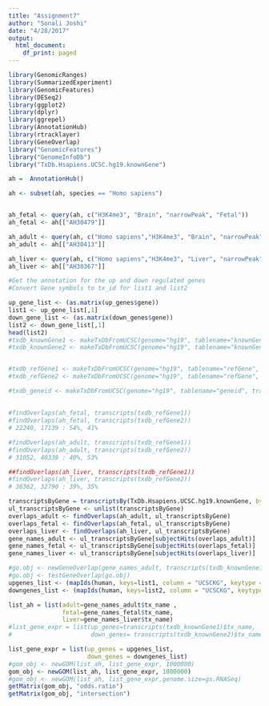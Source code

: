```yaml
---
title: "Assignment7"
author: "Sonali Joshi"
date: "4/28/2017"
output:
  html_document:
    df_print: paged
---
```



```r
library(GenomicRanges)
library(SummarizedExperiment)
library(GenomicFeatures)
library(DESeq2)
library(ggplot2)
library(dplyr)
library(ggrepel)
library(AnnotationHub)
library(rtracklayer)
library(GeneOverlap)
library("GenomicFeatures")
library("GenomeInfoDb")
library("TxDb.Hsapiens.UCSC.hg19.knownGene")

ah =  AnnotationHub()

ah <- subset(ah, species == "Homo sapiens")


ah_fetal <- query(ah, c("H3K4me3", "Brain", "narrowPeak", "Fetal"))
ah_fetal <- ah[["AH30479"]]

ah_adult <- query(ah, c("Homo sapiens","H3K4me3", "Brain", "narrowPeak"))
ah_adult <- ah[["AH30413"]]

ah_liver <- query(ah, c("Homo sapiens","H3K4me3", "Liver", "narrowPeak"))
ah_liver <- ah[["AH30367"]]

```

```r
#Get the annotation for the up and down regulated genes
#Convert Gene symbols to tx_id for list1 and list2

up_gene_list <- (as.matrix(up_genes$gene))
list1 <- up_gene_list[,1]
down_gene_list <- (as.matrix(down_genes$gene))
list2 <- down_gene_list[,1]
head(list2)
#txdb_knownGene1 <- makeTxDbFromUCSC(genome="hg19", tablename="knownGene", transcript_ids=list1)
#txdb_knownGene2 <- makeTxDbFromUCSC(genome="hg19", tablename="knownGene", transcript_ids=list2)


#txdb_refGene1 <- makeTxDbFromUCSC(genome="hg19", tablename="refGene", transcript_ids=list1)
#txdb_refGene2 <- makeTxDbFromUCSC(genome="hg19", tablename="refGene", transcript_ids=list2)

#txdb_geneid <- makeTxDbFromUCSC(genome="hg19", tablename="geneid", transcript_ids=list1))
```
 
 
## 
```r
#findOverlaps(ah_fetal, transcripts(txdb_refGene1))
#findOverlaps(ah_fetal, transcripts(txdb_refGene2))
# 22240, 17139 : 54%, 41%

#findOverlaps(ah_adult, transcripts(txdb_refGene1))
#findOverlaps(ah_adult, transcripts(txdb_refGene2))
# 31052, 40338 : 40%, 53%

##findOverlaps(ah_liver, transcripts(txdb_refGene1))
#findOverlaps(ah_liver, transcripts(txdb_refGene2))
# 36362, 32790 : 39%, 35%
```

```r
transcriptsByGene = transcriptsBy(TxDb.Hsapiens.UCSC.hg19.knownGene, by="gene")
ul_transcriptsByGene <- unlist(transcriptsByGene)
overlaps_adult <- findOverlaps(ah_adult, ul_transcriptsByGene)
overlaps_fetal <- findOverlaps(ah_fetal, ul_transcriptsByGene)
overlaps_liver <- findOverlaps(ah_liver, ul_transcriptsByGene)
gene_names_adult <- ul_transcriptsByGene[subjectHits(overlaps_adult)]
gene_names_fetal <- ul_transcriptsByGene[subjectHits(overlaps_fetal)]
gene_names_liver <- ul_transcriptsByGene[subjectHits(overlaps_liver)]

#go.obj <- newGeneOverlap(gene_names_adult, transcripts(txdb_knownGene1), 189367)
#go.obj <- testGeneOverlap(go.obj)
upgenes_list <- (mapIds(human, keys=list1, column = "UCSCKG", keytype = "SYMBOL"))
downgenes_list <- (mapIds(human, keys=list2, column = "UCSCKG", keytype = "SYMBOL"))

list_ah = list(adult=gene_names_adult$tx_name , 
               fetal=gene_names_fetal$tx_name, 
               liver=gene_names_liver$tx_name)
#list_gene_expr = list(up_genes=transcripts(txdb_knownGene1)$tx_name, 
#                      down_genes= transcripts(txdb_knownGene2)$tx_name)  

list_gene_expr = list(up_genes = upgenes_list,
                      down_genes = downgenes_list)
#gom_obj <- newGOM(list_ah, list_gene_expr, 1000000)
gom_obj <- newGOM(list_ah, list_gene_expr, 1000000)
#gom_obj <- newGOM(list_ah, list_gene_expr,genome.size=gs.RNASeq)
getMatrix(gom_obj, "odds.ratio")
getMatrix(gom_obj, "intersection")
```
